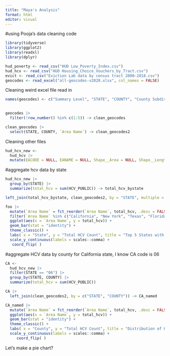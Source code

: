 ```yaml
---
title: "Maya's Analysis"
format: html
editor: visual
---
```


#using Pooja's data cleaning code

```r
library(tidyverse)
library(ggplot2)
library(readxl)
library(dplyr)
```

```r
hud_poverty <- read_csv("HUD Low_Poverty_Index.csv")
hud_hcv <- read_csv("HUD Housing_Choice_Vouchers_by_Tract.csv")
evict <- read_csv("Eviction Lab data by census tract 2000-2018.csv")
geocodes <- read_excel("all-geocodes-v2020.xlsx", col_names = FALSE)

```

Cleaning weird excel file read in

```r
names(geocodes) <- c("Summary Level", "STATE", "COUNTY", "County Subdivision", "Place Code", "Consolidated Code", "Area Name")
  
```

```r
geocodes |>
  filter(!row_number() %in% c(1:5)) -> clean_geocodes

clean_geocodes |>
  select(STATE, COUNTY, `Area Name`) -> clean_geocodes2
```

Cleaning other files

```r
hud_hcv_new <- 
  hud_hcv |>
  mutate(EACODE = NULL, EANAME = NULL, Shape__Area = NULL, Shape__Length = NULL) 
```

#aggregate hcv data by state

```r
hud_hcv_new |>
  group_by(STATE) |>
  summarize(total_hcv = sum(HCV_PUBLIC)) -> total_hcv_bystate
```

```r
left_join(total_hcv_bystate, clean_geocodes2, by = "STATE", multiple = "first") -> foo
```

```r
foo |>
  mutate(`Area Name` = fct_reorder(`Area Name`, total_hcv, .desc = FALSE)) |>
  filter(`Area Name` %in% c("California", "New York", "Texas", "Florida", "Illinois")) |>
  ggplot(aes(x = `Area Name`, y = total_hcv)) +
  geom_bar(stat = "identity") +
  theme_classic() +
  labs( x = "State", y = "Total HCV Count", title = "Top 5 States with Highest Number of Housing Choice Vouchers") +
  scale_y_continuous(labels = scales::comma) +
   coord_flip( )
```

#aggregate HCV data by county for California state, I know CA code is 06

```r
CA <-
  hud_hcv_new |>
  filter(STATE == "06") |>
  group_by(STATE, COUNTY) |>
  summarize(total_hcv = sum(HCV_PUBLIC))

CA |>
  left_join(clean_geocodes2, by = c("STATE", "COUNTY")) -> CA_named
```

```r
CA_named |>
  mutate(`Area Name` = fct_reorder(`Area Name`, total_hcv, .desc = FALSE)) |>
  ggplot(aes(x = `Area Name`, y = total_hcv)) +
  geom_bar(stat = "identity") +
  theme_classic() +
  labs( x = "County", y = "Total HCV Count", title = "Distribution of HCV in California by County ") +
  scale_y_continuous(labels = scales::comma) +
     coord_flip( )
```

Let's make a pie chart?
